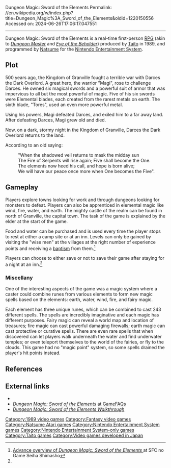Dungeon Magic: Sword of the Elements
Permalink: //en.wikipedia.org/w/index.php?title=Dungeon_Magic%3A_Sword_of_the_Elements&oldid=1220150556
Accessed on: 2024-06-26T17:06:17.047551



------
Dungeon Magic: Sword of the Elements
{{for|the [[Arcade game]]|Dungeon Magic}}
{{Infobox video game
| title = Dungeon Magic: Sword of the Elements
| image = [[File:Dungeon Magic Sword of the Elements.jpg|frameless|Dungeon Magic: Sword of the Elements]]
| caption = North American box art
| developer = [[Natsume Co., Ltd.|Natsume]]
| publisher = {{vgrelease|JP|Natsume|NA|[[Taito Corporation|Taito]]}}
| released = {{vgrelease|JP|November 10, 1989|NA|July 1990}}
| genre = [[Role-playing video game|Role-playing game]], [[Dungeon Crawl]]
| modes = [[Single-player]]
| platforms = [[Nintendo Entertainment System|NES/Famicom]]
}}
{{nihongo|'''''Dungeon Magic: Sword of the Elements'''''|ダンジョン&マジック||"Dungeon & Magic: Swords of Element"}} is a real-time first-person [[Role-playing video game|RPG]] (akin to ''[[Dungeon Master (video game)|Dungeon Master]]'' and ''[[Eye of the Beholder (video game)|Eye of the Beholder]]'') produced by [[Taito Corporation|Taito]] in 1989, and programmed by [[Natsume Co., Ltd.|Natsume]] for the [[Nintendo Entertainment System]].

==Plot==
500 years ago, the Kingdom of Granville fought a terrible war with Darces the Dark Overlord. A great hero, the warrior "Magi", rose to challenge Darces. He owned six magical swords and a powerful suit of armor that was impervious to all but the most powerful of magic. Five of his six swords were Elemental blades, each created from the rarest metals on earth. The sixth blade, "Tores", used an even more powerful metal.

Using his powers, Magi defeated Darces, and exiled him to a far away land. After defeating Darces, Magi grew old and died.

Now, on a dark, stormy night in the Kingdom of Granville, Darces the Dark Overlord returns to the land.

According to an old saying:
:"When the shadowed veil returns to mask the midday sun
:The Fire of Serpents will rise again; Five shall become the One.
:The elements now heed his call, and hope is born alive;
:We will have our peace once more when One becomes the Five".

==Gameplay==
Players explore towns looking for work and through dungeons looking for monsters to defeat. Players can also be apprenticed in elemental magic like wind, fire, water, and earth. The mighty castle of the realm can be found in north of Granville, the capital town. The task of the game is explained by the elder at the start of the game.

Food and water can be purchased and is used every time the player stops to rest at either a camp site or at an inn. Levels can only be gained by visiting the "wise men" at the villages at the right number of experience points and receiving a [[baptism]] from them.<ref name="atwiki">[http://www25.atwiki.jp/famicomall/pages/1205.html Advance overview of ''Dungeon Magic: Sword of the Elements'' {{in lang|ja}}] at SFC no Game Seiha Shimasho</ref>

Players can choose to either save or not to save their game after staying for a night at an inn.<ref name="atwiki"/>

===Miscellany===
One of the interesting aspects of the game was a magic system where a caster could combine runes from various elements to form new magic spells based on the elements: earth, water, wind, fire, and fairy magic.

Each element has three unique runes, which can be combined to cast 243 different spells. The spells are incredibly imaginative and each magic has different purposes. Fairy magic can reveal a world map and location of treasures; fire magic can cast powerful damaging firewalls; earth magic can cast protective or curative spells. There are even rare spells that when discovered can let players walk underneath the water and find underwater temples; or even teleport themselves to the world of the fairies, or fly to the clouds. This game had no "magic point" system, so some spells drained the player's hit points instead.

==References==
{{reflist}}

==External links==
* {{moby game|id=/dungeon-magic-sword-of-the-elements}}
* [http://www.gamefaqs.com/nes/587256-dungeon-magic-sword-of-the-elements/data ''Dungeon Magic: Sword of the Elements''] at [[GameFAQs]]
* [http://www.neoseeker.com/dungeon-magic-sword-of-the-elements/faqs/ ''Dungeon Magic: Sword of the Elements Walkthrough'']

[[Category:1989 video games]]
[[Category:Fantasy video games]]
[[Category:Natsume Atari games]]
[[Category:Nintendo Entertainment System games]]
[[Category:Nintendo Entertainment System-only games]]
[[Category:Taito games]]
[[Category:Video games developed in Japan]]